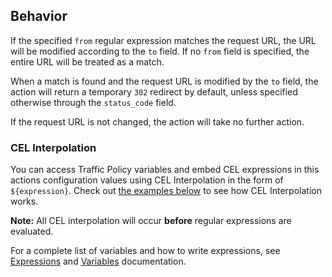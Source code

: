 ## Behavior

If the specified `from` regular expression matches the request URL, the URL will 
be modified according to the `to` field. If no `from` field is specified, the 
entire URL will be treated as a match.

When a match is found and the request URL is modified by the `to` field, the 
action will return a temporary `302` redirect by default, unless specified 
otherwise through the `status_code` field.

If the request URL is not changed, the action will take no further action.

### CEL Interpolation

You can access Traffic Policy variables and embed CEL expressions in this
actions configuration values using CEL Interpolation in the form of 
`${expression}`. Check out [the examples below](#examples) to see how 
CEL Interpolation works.

**Note:** All CEL interpolation will occur **before** regular expressions
are evaluated.

For a complete list of variables and how to write expressions, see 
[Expressions](/http/traffic-policy/expressions/variables/) and 
[Variables](/http/traffic-policy/expressions/) documentation.